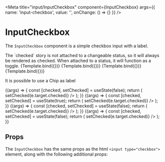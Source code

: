 
<Meta
  title="input/InputCheckbox"
  component={InputCheckbox}
  args={{
    name: 'input-checkbox',
    value: '',
    onChange: () => {}
  }}
/>


# InputCheckbox

<WorksWith component="InputFactory" />

The `InputCheckbox` component is a simple checkbox input with a label.

<Tip type="note">
  The `checked` story is not attached to a changeable status, so it will always
  be rendered as checked. When attached to a status, it will function as a
  toggle.
</Tip>

<Canvas withSource="open">
  <Story
    name="Unchecked"
    args={{
      label: 'Unchecked'
    }}
  >
    {Template.bind({})}
  </Story>
  <Story
    name="Checked"
    args={{
      label: 'Checked',
      checked: true
    }}
  >
    {Template.bind({})}
  </Story>
  <Story
    name="Disabled"
    args={{
      label: 'Disabled',
      disabled: true
    }}
  >
    {Template.bind({})}
  </Story>
  <Story
    name="Disabled and checked"
    args={{
      label: 'Disabled',
      disabled: true,
      checked: true
    }}
  >
    {Template.bind({})}
  </Story>
</Canvas>

It is possible to use a Chip as label

<Canvas withSource="open">
  <Story name="With Chip Unchecked">
    {(args) => {
      const [checked, setChecked] = useState(false);
      return (
        <InputCheckbox
          useChip={true}
          label="Unchecked"
          checked={checked}
          onChange={(e) => setChecked(e.target.checked)}
        />
      );
    }}
  </Story>
  <Story name="With Chip Checked">
    {(args) => {
      const [checked, setChecked] = useState(true);
      return (
        <InputCheckbox
          useChip={true}
          label="Checked"
          checked={checked}
          onChange={(e) => setChecked(e.target.checked)}
        />
      );
    }}
  </Story>
  <Story name="With Chip Disabled">
    {(args) => {
      const [checked, setChecked] = useState(false);
      return (
        <InputCheckbox
          useChip={true}
          label="Disabled"
          checked={checked}
          disabled={true}
          onChange={(e) => setChecked(e.target.checked)}
        />
      );
    }}
  </Story>
  <Story name="With Chip coloured">
    {(args) => {
      const [checked, setChecked] = useState(false);
      return (
        <InputCheckbox
          useChip={true}
          label="With colour"
          checked={checked}
          chipColour="#FF0000"
          onChange={(e) => setChecked(e.target.checked)}
        />
      );
    }}
  </Story>
</Canvas>

## Props

The `InputCheckbox` has the same props as the html `<input type="checkbox">` element, along with the following additional props:

<ArgsTable of={InputCheckbox} />
